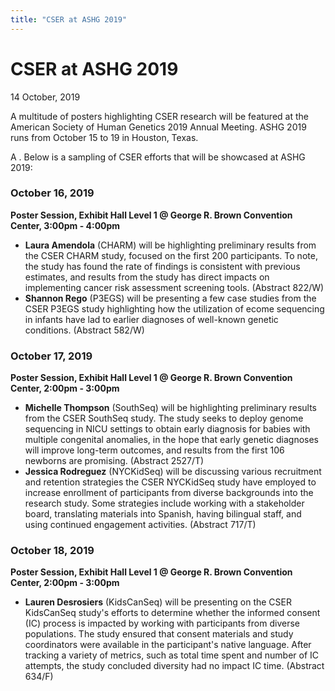 ```yaml
---
title: "CSER at ASHG 2019"
---
```



<BreadcrumbsNews />

# CSER at ASHG 2019

<Subheader>14 October, 2019</Subheader>

A multitude of posters highlighting CSER research will be featured at the American Society of Human Genetics 2019 Annual Meeting. ASHG 2019 runs from October 15 to 19 in Houston, Texas.

A <Link label="full list of CSER work at ASHG 2019 can be found online here" url="https://cser-consortium.org/system/files/attachments/cser_ashg_2019_posters_and_presentations_2019-10-09.pdf" />. Below is a sampling of CSER efforts that will be showcased at ASHG 2019:

### October 16, 2019

**Poster Session, Exhibit Hall Level 1 @ George R. Brown Convention Center, <NBS>3:00pm - 4:00pm</NBS>**

- **Laura Amendola** (CHARM) will be highlighting preliminary results from the CSER CHARM study, focused on the first 200 participants. To note, the study has found the rate of findings is consistent with previous estimates, and results from the study has direct impacts on implementing cancer risk assessment screening tools. (Abstract 822/W)
- **Shannon Rego** (P3EGS) will be presenting a few case studies from the CSER P3EGS study highlighting how the utilization of ecome sequencing in infants have lad to earlier diagnoses of well-known genetic conditions. (Abstract 582/W)

### October 17, 2019

**Poster Session, Exhibit Hall Level 1 @ George R. Brown Convention Center, <NBS>2:00pm - 3:00pm</NBS>**

- **Michelle Thompson** (SouthSeq) will be highlighting preliminary results from the CSER SouthSeq study. The study seeks to deploy genome sequencing in NICU settings to obtain early diagnosis for babies with multiple congenital anomalies, in the hope that early genetic diagnoses will improve long-term outcomes, and results from the first 106 newborns are promising. (Abstract 2527/T)
- **Jessica Rodreguez** (NYCKidSeq) will be discussing various recruitment and retention strategies the CSER NYCKidSeq study have employed to increase enrollment of participants from diverse backgrounds into the research study. Some strategies include working with a stakeholder board, translating materials into Spanish, having bilingual staff, and using continued engagement activities. (Abstract 717/T)

### October 18, 2019

**Poster Session, Exhibit Hall Level 1 @ George R. Brown Convention Center, <NBS>2:00pm - 3:00pm</NBS>**

- **Lauren Desrosiers** (KidsCanSeq) will be presenting on the CSER KidsCanSeq study's efforts to determine whether the informed consent (IC) process is impacted by working with participants from diverse populations. The study ensured that consent materials and study coordinators were available in the participant's native language. After tracking a variety of metrics, such as total time spent and number of IC attempts, the study concluded diversity had no impact IC time. (Abstract 634/F)
